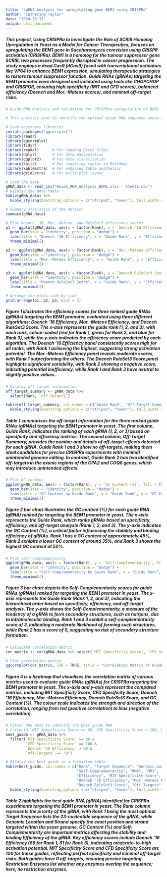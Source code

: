 ```yaml
---
title: "sgRNA Analysis for upregulating gene BEM1 using CRISPRa"
author: "Catherine Taylor"
date: "2024-10-31"
output: html_document
---
```


##### This project, Using CRISPRa to Investigate the Role of SCRIB Homolog Upregulation in Yeast as a Model for Cancer Therapeutics, focuses on upregulating the BEM1 gene in Saccharomyces cerevisiae using CRISPR activation (CRISPRa). BEM1 is a homolog for the tumour suppressor gene SCRIB, two processes frequently disrupted in cancer progression. The study employs a dead Cas9 (dCas9) fused with transcriptional activators like VP64 to enhance BEM1 expression, simulating therapeutic strategies to restore tumour suppressor function. Guide RNAs (gRNAs) targeting the BEM1 promoter were designed and validated using tools like CHOPCHOP and CRISPOR, ensuring high specificity (MIT and CFD scores), balanced efficiency (Doench and Mor.-Mateos scores), and minimal off-target risks.

```R
# Guide RNA Analysis and validation for CRISPRra upregulation of BEM1 in Saccharomyces cerevisiae (yeast). 

# This analysis aims to identify the optimal guide RNA sequence among the top four ranked guides, focusing on specificity, efficiency, and off-target effects.

# Load necessary libraries
install.packages("ggcorrplot")
library(readr)
library(ggcorrplot)
library(tidyr)
library(readxl)      # For reading Excel files
library(dplyr)       # For data manipulation
library(ggplot2)     # For data visualisation
library(knitr)       # For rendering tables in Markdown
library(kableExtra)  # For enhanced table aesthetics
library(gridExtra)   # For multi-plot layout
```
```R
# Load the data
gRNA_data <- read_csv("Guide_RNA_Analysis_BEM1.xlsx - Sheet1.csv")
# Display the data table
kable(gRNA_data) %>%
  kable_styling(bootstrap_options = c("striped", "hover"), full_width = FALSE)
```
```R
# Summary statistics of the dataset
summary(gRNA_data)
```
```R
# Plot Doench '16, Mor.-Mateos, and RuleSet3 efficiency scores
p1 <- ggplot(gRNA_data, aes(x = factor(Rank), y = `Doench '16 Efficiency`, fill = factor(Rank))) +
  geom_bar(stat = "identity", position = "dodge") +
  labs(title = "Doench '16 Efficiency", x = "Guide Rank", y = "Efficiency Score") +
  theme_minimal()

p2 <- ggplot(gRNA_data, aes(x = factor(Rank), y = `Mor.-Mateos Efficiency`, fill = factor(Rank))) +
  geom_bar(stat = "identity", position = "dodge") +
  labs(title = "Mor.-Mateos Efficiency", x = "Guide Rank", y = "Efficiency Score") +
  theme_minimal()

p3 <- ggplot(gRNA_data, aes(x = factor(Rank), y = `Doench RuleSet3 Score`, fill = factor(Rank))) +
  geom_bar(stat = "identity", position = "dodge") +
  labs(title = "Doench RuleSet3 Score", x = "Guide Rank", y = "Efficiency Score") +
  theme_minimal()

# Arrange the plots side by side
grid.arrange(p1, p2, p3, ncol = 3)
```

##### Figure 1 illustrates the efficiency scores for three ranked guide RNAs (gRNAs) targeting the BEM1 promoter, evaluated using three different algorithms: Doench '16 Efficiency, Mor.-Mateos Efficiency, and Doench RuleSet3 Score. The x-axis represents the guide rank (1, 2, and 3), with each rank, colour-coded (red for Rank 1, green for Rank 2, and blue for Rank 3), while the y-axis indicates the efficiency score predicted by each algorithm. The Doench '16 Efficiency panel consistently scores high for all ranks, with Rank 1 achieving the highest, suggesting strong activation potential. The Mor.-Mateos Efficiency panel reveals moderate scores, with Rank 1 outperforming the others. The Doench RuleSet3 Score panel highlights significant variability, with Rank 2 showing a negative score, indicating potential inefficiency, while Rank 1 and Rank 3 have neutral to slightly positive values. 

```R
# Display off-target information
off_target_summary <- gRNA_data %>%
  select(Rank, `Off-Targets`)

kable(off_target_summary, col.names = c("Guide Rank", "Off-Target Summary")) %>%
  kable_styling(bootstrap_options = c("striped", "hover"), full_width = FALSE)
```


##### Table 1 summarises the off-target information for the three ranked guide RNAs (gRNAs) targeting the BEM1 promoter in yeast. The first column, Guide Rank, indicates the ranking of each gRNA (1, 2, or 3) based on specificity and efficiency metrics. The second column, Off-Target Summary, provides the number and details of off-target effects detected for each gRNA. Guide Rank 1 and 3 show no off-targets, making them ideal candidates for precise CRISPRa experiments with minimal unintended genome editing. In contrast, Guide Rank 2 has two identified off-targets in the exonic regions of the CPA2 and COQ6 genes, which may introduce unintended effects. 

```R
# Plot GC content
ggplot(gRNA_data, aes(x = factor(Rank), y = `GC Content (%)`, fill = factor(Rank))) +
  geom_bar(stat = "identity", position = "dodge") +
  labs(title = "GC Content by Guide Rank", x = "Guide Rank", y = "GC Content (%)") +
  theme_minimal()
```

##### Figure 2  bar chart illustrates the GC content (%) for each guide RNA (gRNA) ranked for targeting the BEM1 promoter in yeast. The x-axis represents the Guide Rank, which ranks gRNAs based on specificity, efficiency, and off-target analysis (Rank 1, 2, and 3). The y-axis indicates the GC Content (%), a critical factor influencing the stability and binding efficiency of gRNAs. Rank 1 has a GC content of approximately 45%, Rank 2 exhibits a lower GC content of around 35%, and Rank 3 shows the highest GC content at 50%. 

```R
# Plot self-complementarity
ggplot(gRNA_data, aes(x = factor(Rank), y = `Self-Complementarity`, fill = factor(Rank))) +
  geom_bar(stat = "identity", position = "dodge") +
  labs(title = "Self-Complementarity by Guide Rank", x = "Guide Rank", y = "Self-Complementarity") +
  theme_minimal()
```

##### Figure 3 bar chart depicts the Self-Complementarity scores for guide RNAs (gRNAs) ranked for targeting the BEM1 promoter in yeast. The x-axis represents the Guide Rank (Rank 1, 2, and 3), indicating the hierarchical order based on specificity, efficiency, and off-target analysis. The y-axis shows the Self-Complementarity, a measure of the tendency of a gRNA to form secondary structures, such as hairpins, due to intramolecular binding. Rank 1 and 3 exhibit a self-complementarity score of 3, indicating a moderate likelihood of forming such structures, while Rank 2 has a score of 0, suggesting no risk of secondary structure formation. 

```R
# Calculate correlation matrix
cor_matrix <- cor(gRNA_data %>% select(`MIT Specificity Score`, `CFD Specificity Score`, `Doench '16 Efficiency`, `Mor.-Mateos Efficiency`, `Doench RuleSet3 Score`, `GC Content (%)`))

# Plot correlation matrix
ggcorrplot(cor_matrix, lab = TRUE, title = "Correlation Matrix of Guide RNA Metrics")
```

##### Figure 4 is a heatmap that visualises the correlation matrix of various metrics used to evaluate guide RNAs (gRNAs) for CRISPRa targeting the BEM1 promoter in yeast. The x-axis and y-axis represent the compared metrics, including MIT Specificity Score, CFD Specificity Score, Doench '16 Efficiency, Mor.-Mateos Efficiency, Doench RuleSet3 Score, and GC Content (%). The colour scale indicates the strength and direction of the correlation, ranging from red (positive correlation) to blue (negative correlation). 

```R
# Filter the data to identify the best guide RNA
# Criteria: MIT Specificity Score >= 98, CFD Specificity Score = 100, Doench '16 Efficiency > 60, and no off-targets
best_guide <- gRNA_data %>%
  filter(`MIT Specificity Score` >= 98 & 
         `CFD Specificity Score` == 100 & 
         `Doench '16 Efficiency` > 60 & 
         `Off-Targets` == "0")

# Display the best guide in a formatted table
kable(best_guide, col.names = c("Rank", "Target Sequence", "Genomic Location", "Strand", "GC Content (%)",
                                "Self-Complementarity", "MM0", "MM1", "MM2", "MM3", 
                                "Efficiency", "MIT Specificity Score", "CFD Specificity Score", 
                                "Doench '16 Efficiency", "Mor.-Mateos Efficiency", 
                                "Doench RuleSet3 Score", "Off-Targets", "Restriction Enzymes")) %>%
  kable_styling(bootstrap_options = c("striped", "hover"), full_width = FALSE)

```


##### Table 2 highlights the best guide RNA (gRNA) identified for CRISPRa experiments targeting the BEM1 promoter in yeast. The Rank column represents the priority of the gRNA, with Rank 1 being the most optimal. Target Sequence lists the 23-nucleotide sequence of the gRNA, while Genomic Location and Strand specify the exact position and strand targeted within the yeast genome. GC Content (%) and Self-Complementarity are important metrics affecting the stability and binding Efficiency of the gRNA. Key efficiency scores include Doench '16 Efficiency (66 for Rank 1, 61 for Rank 3), indicating moderate-to-high activation potential. MIT Specificity Score and CFD Specificity Score are 100 for these guides, reflecting perfect specificity and minimal off-target risks. Both guides have 0 off-targets, ensuring precise targeting. Restriction Enzymes list whether any enzymes overlap the sequence; here, no restriction enzymes.














































